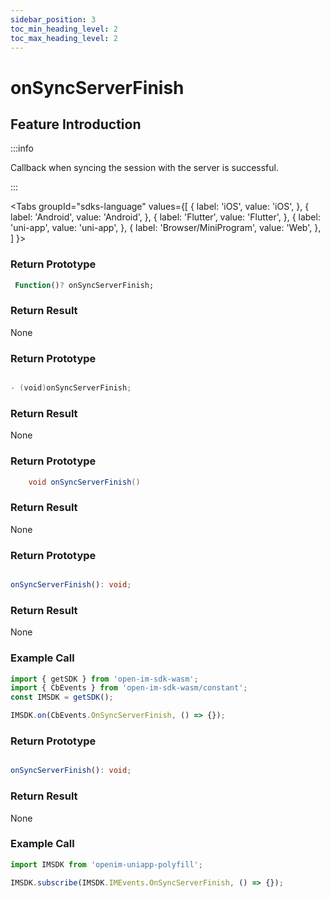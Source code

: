 ```yaml
---
sidebar_position: 3
toc_min_heading_level: 2
toc_max_heading_level: 2
---
```


# onSyncServerFinish

## Feature Introduction

:::info

Callback when syncing the session with the server is successful.

:::

<Tabs
groupId="sdks-language"
values={[
{ label: 'iOS', value: 'iOS', },
{ label: 'Android', value: 'Android', },
{ label: 'Flutter', value: 'Flutter', },
{ label: 'uni-app', value: 'uni-app', },
{ label: 'Browser/MiniProgram', value: 'Web', },
]
}>

<TabItem value="Flutter">

### Return Prototype

```dart showLineNumbers
 Function()? onSyncServerFinish;
```

### Return Result

None

</TabItem>

<TabItem value="iOS">

### Return Prototype

```swift showLineNumbers

- (void)onSyncServerFinish;

```

### Return Result

None

</TabItem>

<TabItem value="Android">

### Return Prototype

```java showLineNumbers
    void onSyncServerFinish()
```

### Return Result

None

</TabItem>

<TabItem value="Web">

### Return Prototype

```ts showLineNumbers

onSyncServerFinish(): void;

```

### Return Result

None

### Example Call

```js showLineNumbers
import { getSDK } from 'open-im-sdk-wasm';
import { CbEvents } from 'open-im-sdk-wasm/constant';
const IMSDK = getSDK();

IMSDK.on(CbEvents.OnSyncServerFinish, () => {});
```

</TabItem>

<TabItem value="uni-app">

### Return Prototype

```ts showLineNumbers

onSyncServerFinish(): void;

```

### Return Result

None

### Example Call

```js showLineNumbers
import IMSDK from 'openim-uniapp-polyfill';

IMSDK.subscribe(IMSDK.IMEvents.OnSyncServerFinish, () => {});
```

</TabItem>

</Tabs>
